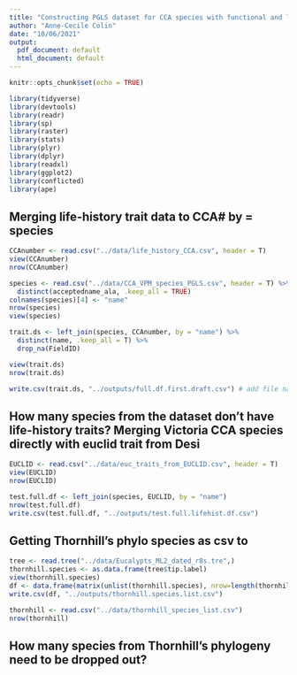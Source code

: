 ```yaml
---
title: "Constructing PGLS dataset for CCA species with functional and life-history trait data"
author: "Anne-Cecile Colin"
date: "10/06/2021"
output:
  pdf_document: default
  html_document: default
---
```


```r
knitr::opts_chunk$set(echo = TRUE)

library(tidyverse)
library(devtools)
library(readr)
library(sp)
library(raster)
library(stats)
library(plyr)
library(dplyr)
library(readxl)
library(ggplot2)
library(conflicted)
library(ape)
```

## Merging life-history trait data to CCA# by = species

``` r

CCAnumber <- read.csv("../data/life_history_CCA.csv", header = T)
view(CCAnumber)
nrow(CCAnumber)

species <- read.csv("../data/CCA_VPM_species_PGLS.csv", header = T) %>%
  distinct(acceptedname_ala, .keep_all = TRUE)
colnames(species)[4] <- "name"
nrow(species)
view(species)

trait.ds <- left_join(species, CCAnumber, by = "name") %>%
  distinct(name, .keep_all = T) %>%
  drop_na(FieldID)

view(trait.ds)  
nrow(trait.ds)

write.csv(trait.ds, "../outputs/full.df.first.draft.csv") # add file name
```

## How many species from the dataset don't have life-history traits? Merging Victoria CCA species directly with euclid trait from Desi

``` r
EUCLID <- read.csv("../data/euc_traits_from_EUCLID.csv", header = T)
view(EUCLID)
nrow(EUCLID)

test.full.df <- left_join(species, EUCLID, by = "name")
nrow(test.full.df)
write.csv(test.full.df, "../outputs/test.full.lifehist.df.csv")
```

## Getting Thornhill's phylo species as csv to 

``` r
tree <- read.tree("../data/Eucalypts_ML2_dated_r8s.tre",)
thornhill.species <- as.data.frame(tree$tip.label)
view(thornhill.species)
df <- data.frame(matrix(unlist(thornhill.species), nrow=length(thornhill.species), byrow=TRUE))
write.csv(df, "../outputs/thornhill.species.list.csv")

thornhill <- read.csv("../data/thornhill_species_list.csv")
nrow(thornhill)
```

## How many species from Thornhill's phylogeny need to be dropped out?
``` r
```

